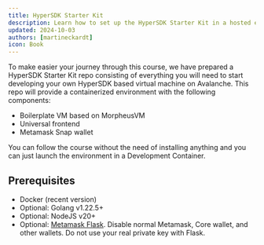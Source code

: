```yaml
---
title: HyperSDK Starter Kit
description: Learn how to set up the HyperSDK Starter Kit in a hosted environment on Github.
updated: 2024-10-03
authors: [martineckardt]
icon: Book
---
```



To make easier your journey through this course, we have prepared a HyperSDK Starter Kit repo consisting of everything you will need to start developing your own HyperSDK based virtual machine on Avalanche. This repo will provide a containerized environment with the following components:

- Boilerplate VM based on MorpheusVM
- Universal frontend
- Metamask Snap wallet

You can follow the course without the need of installing anything and you can just launch the environment in a Development Container.

## Prerequisites
- Docker (recent version)
- Optional: Golang v1.22.5+
- Optional: NodeJS v20+
- Optional: [Metamask Flask](https://chromewebstore.google.com/detail/metamask-flask-developmen/ljfoeinjpaedjfecbmggjgodbgkmjkjk). Disable normal Metamask, Core wallet, and other wallets. Do not use your real private key with Flask.

